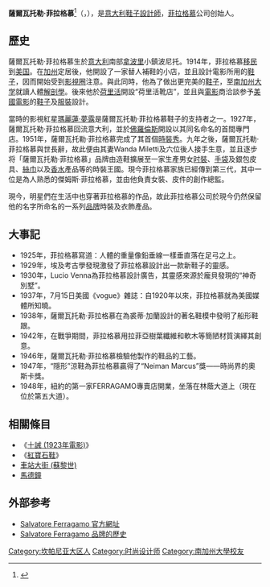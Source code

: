 {{Infobox person
| name          = 薩爾瓦托勒·菲拉格慕<br/>Salvatore Ferragamo
| image         = File:Famiglia Ferragamo.jpg
| caption       = 薩爾瓦托勒·菲拉格慕與家人
| birth_date    = {{Birth date|1898|6|5|df=y}}
| birth_place   = 義大利[[博尼托|博尼托]]
| death_date    = {{death date and age|df=y|1960|8|7|1898|6|5}}
| death_place   = 義大利[[佛羅倫薩|佛羅倫薩]]
| nationality   = 義大利
| alma_mater    = [[南加利福尼亞大學|南加利福尼亞大學]]
| occupation    = 鞋子設計師
| known_for     = [[薩爾瓦托勒·菲拉格慕公司|薩爾瓦托勒·菲拉格慕公司]]的創始人
| notable_works = 籠形高跟鞋、坡跟鞋
| spouse        = [[萬達·菲拉格慕|萬達·菲拉格慕]]
| children      = 6
| awards        = 
}}
'''薩爾瓦托勒·菲拉格慕'''<ref>{{cite web|url=https://www.weibo.com/ferragamochina?is_all=1|title=Ferragamo菲拉格慕的微博|publisher=新浪微博|accessdate=2021-05-25}}</ref>（{{lang-it|Salvatore Ferragamo}}，{{bd|1898年|6月5日|1960年|8月7日|catIdx=Ferragamo, Salvatore}}），是[[意大利|意大利]][[鞋子|鞋子]][[設計師|設計師]]，[[菲拉格慕|菲拉格慕]]公司创始人。

== 歷史 ==
薩爾瓦托勒·菲拉格慕生於[[意大利|意大利]]南部[[拿波里|拿波里]]小鎮波尼托。1914年，菲拉格慕[[移民|移民]]到[[美国|美国]]。在[[加州|加州]]定居後，他開設了一家替人補鞋的小店，並且設計電影所用的[[鞋子|鞋子]]，因而開始受到[[影視圈|影視圈]]注意。與此同時，他為了做出更完美的[[鞋子|鞋子]]，至[[南加州大学|南加州大学]]就讀人體[[解剖學|解剖學]]。後來他於[[荷里活|荷里活]]開設“荷里活靴店”，並且與[[電影|電影]]商洽談参予[[美國電影|美國電影]]的[[鞋子|鞋子]]及[[服裝|服裝]]設計。

當時的影視紅星[[瑪麗蓮·夢露|瑪麗蓮·夢露]]是薩爾瓦托勒·菲拉格慕鞋子的支持者之一。1927年，薩爾瓦托勒·菲拉格慕回流意大利，並於[[佛羅倫斯|佛羅倫斯]]開設以其同名命名的首間專門店。1951年，薩爾瓦托勒·菲拉格慕完成了其首個[[時裝秀|時裝秀]]。九年之後，薩爾瓦托勒·菲拉格慕與世長辭，故此便由其妻Wanda Miletti及六位後人接手生意，並且逐步将「薩爾瓦托勒·菲拉格慕」品牌由造鞋擴展至一家生產男女[[时裝|时裝]]、[[手袋|手袋]]及銀包皮具、[[絲巾|絲巾]]以及[[香水|香水]]產品等的時裝王國。現今菲拉格慕家族已經傳到第三代，其中一位是為人熟悉的傑姆斯·菲拉格慕，並由他負責女裝、皮件的創作總監。

現今，明星們在生活中也穿著菲拉格慕的作品，故此菲拉格慕公司於現今仍然保留他的名字所命名的一系列[[品牌|品牌]]時裝及衣飾產品。

==大事記==
*1925年，菲拉格慕寫道：人體的重量像鉛垂線一樣垂直落在足弓之上。
*1929年，埃及考古學發現激發了菲拉格慕設計出一款新鞋子的靈感。
*1930年，Lucio Venna為菲拉格慕設計廣告，其靈感來源於龐貝發現的“神奇別墅”。
*1937年，7月15日美國《vogue》雜誌：自1920年以來，菲拉格慕就為美國媒體所知曉。
*1938年，薩爾瓦托勒·菲拉格慕在為裘蒂·加蘭設計的著名鞋模中發明了船形鞋跟。
*1942年，在戰爭期間，菲拉格慕用拉菲亞樹葉纖維和軟木等簡陋材質演繹其創意。
*1946年，薩爾瓦托勒·菲拉格慕檢驗他製作的鞋品的工藝。
*1947年，“隱形”涼鞋為菲拉格慕贏得了“Neiman Marcus”獎——時尚界的奧斯卡獎。
*1948年，紐約的第一家FERRAGAMO專賣店開業，坐落在林蔭大道上（現在位於第五大道）。

==相關條目==
* 《[[十誡_(1923年電影)|十誡 (1923年電影)]]》 
* 《[[紅寶石鞋|紅寶石鞋]]》
* [[車站大街_(蘇黎世)|車站大街 (蘇黎世)]]
* [[馬德鐘|馬德鐘]]

== 外部参考 ==
* [http://www.ferragamo.com Salvatore Ferragamo 官方網址] {{Wayback|url=http://www.ferragamo.com/ |date=20171228040034 }}
* [https://web.archive.org/web/20071213040255/http://www.ce.cn/life/ppjh/ppxc/200604/09/t20060409_6644598.shtml Salvatore Ferragamo 品牌的歷史]

{{Authority control}}
{{DEFAULTSORT:Ferragamo, Salvatore}}

[[Category:坎帕尼亚大区人|Category:坎帕尼亚大区人]]
[[Category:时尚设计师|Category:时尚设计师]]
[[Category:南加州大學校友|Category:南加州大學校友]]